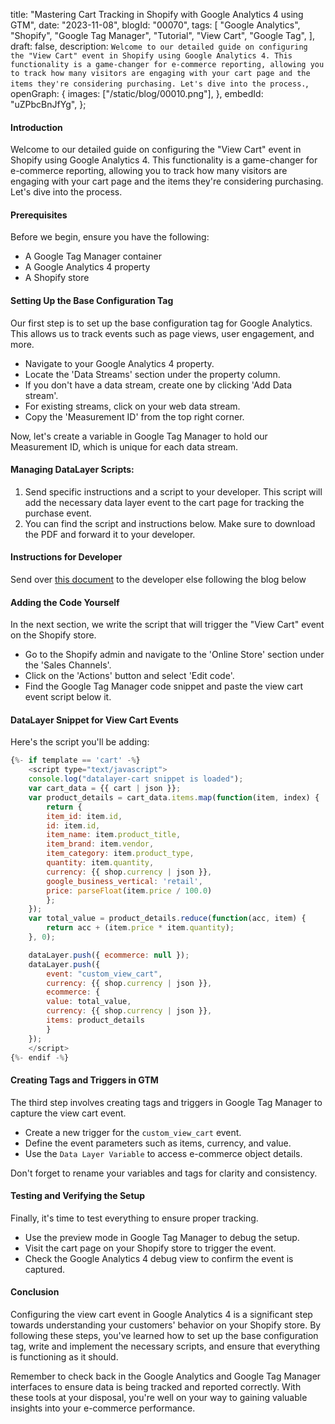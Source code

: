  title: "Mastering Cart Tracking in Shopify with Google Analytics 4 using GTM",
 date: "2023-11-08",
 blogId: "00070",
 tags: [
  "Google Analytics",
  "Shopify",
  "Google Tag Manager",
  "Tutorial",
  "View Cart",
  "Google Tag",
 ],
 draft: false,
 description: `Welcome to our detailed guide on configuring the "View Cart" event in Shopify using Google Analytics 4. This functionality is a game-changer for e-commerce reporting, allowing you to track how many visitors are engaging with your cart page and the items they're considering purchasing. Let's dive into the process.`,
 openGraph: {
  images: ["/static/blog/00010.png"],
 },
 embedId: "uZPbcBnJfYg",
};

<BlogHeader metadata={metadata} />

#### Introduction

Welcome to our detailed guide on configuring the "View Cart" event in Shopify using Google Analytics 4. This functionality is a game-changer for e-commerce reporting, allowing you to track how many visitors are engaging with your cart page and the items they're considering purchasing. Let's dive into the process.

<YoutubeEmbed embedId={metadata.embedId} />

#### Prerequisites

Before we begin, ensure you have the following:

- A Google Tag Manager container
- A Google Analytics 4 property
- A Shopify store

#### Setting Up the Base Configuration Tag

Our first step is to set up the base configuration tag for Google Analytics. This allows us to track events such as page views, user engagement, and more.

- Navigate to your Google Analytics 4 property.
- Locate the 'Data Streams' section under the property column.
- If you don't have a data stream, create one by clicking 'Add Data stream'.
- For existing streams, click on your web data stream.
- Copy the 'Measurement ID' from the top right corner.

<Note
 title='Tip'
 content='Remember to create a user-defined constant variable for your Measurement ID in Google Tag Manager to avoid repeated copying and pasting.'
/>

Now, let's create a variable in Google Tag Manager to hold our Measurement ID, which is unique for each data stream.

#### Managing DataLayer Scripts:

1. Send specific instructions and a script to your developer. This script will add the necessary data layer event to the cart page for tracking the purchase event.
2. You can find the script and instructions below. Make sure to download the PDF and forward it to your developer.

<Note
 title='Tip'
 content='Ensure that your developer follows the instructions carefully and tests the implementation to confirm that the data layer event is firing correctly on the cart page.'
/>

#### Instructions for Developer

Send over [this document](/static/pdf/blog/shopify/tracking-view-cart-event-in-shopify-with-gtm-for-ga4.pdf) to the developer else following the blog below

#### Adding the Code Yourself

In the next section, we write the script that will trigger the "View Cart" event on the Shopify store.

- Go to the Shopify admin and navigate to the 'Online Store' section under the 'Sales Channels'.
- Click on the 'Actions' button and select 'Edit code'.
- Find the Google Tag Manager code snippet and paste the view cart event script below it.

#### DataLayer Snippet for View Cart Events

Here's the script you'll be adding:

```javascript
{%- if template == 'cart' -%}
    <script type="text/javascript">
    console.log("datalayer-cart snippet is loaded");
    var cart_data = {{ cart | json }};
    var product_details = cart_data.items.map(function(item, index) {
        return {
        item_id: item.id,
        id: item.id,
        item_name: item.product_title,
        item_brand: item.vendor,
        item_category: item.product_type,
        quantity: item.quantity,
        currency: {{ shop.currency | json }},
        google_business_vertical: 'retail',
        price: parseFloat(item.price / 100.0)
        };
    });
    var total_value = product_details.reduce(function(acc, item) {
        return acc + (item.price * item.quantity);
    }, 0);

    dataLayer.push({ ecommerce: null });
    dataLayer.push({
        event: "custom_view_cart",
        currency: {{ shop.currency | json }},
        ecommerce: {
        value: total_value,
        currency: {{ shop.currency | json }},
        items: product_details
        }
    });
    </script>
{%- endif -%}
```

<Note
 title='Tip'
 content="It's essential to format your code correctly to ensure it runs without issues. Use the 'Format code' option in Shopify's code editor."
/>

#### Creating Tags and Triggers in GTM

The third step involves creating tags and triggers in Google Tag Manager to capture the view cart event.

- Create a new trigger for the `custom_view_cart` event.
- Define the event parameters such as items, currency, and value.
- Use the `Data Layer Variable` to access e-commerce object details.

Don't forget to rename your variables and tags for clarity and consistency.

#### Testing and Verifying the Setup

Finally, it's time to test everything to ensure proper tracking.

- Use the preview mode in Google Tag Manager to debug the setup.
- Visit the cart page on your Shopify store to trigger the event.
- Check the Google Analytics 4 debug view to confirm the event is captured.

<Note
 title='Tip'
 content='Use the Real-Time report in Google Analytics to verify if the event is firing correctly, especially when you have low traffic.'
/>

#### Conclusion

Configuring the view cart event in Google Analytics 4 is a significant step towards understanding your customers' behavior on your Shopify store. By following these steps, you've learned how to set up the base configuration tag, write and implement the necessary scripts, and ensure that everything is functioning as it should.

Remember to check back in the Google Analytics and Google Tag Manager interfaces to ensure data is being tracked and reported correctly. With these tools at your disposal, you're well on your way to gaining valuable insights into your e-commerce performance.

<GiscusComments />
